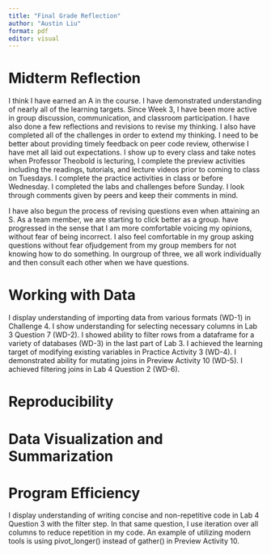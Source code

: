 ```yaml
---
title: "Final Grade Reflection"
author: "Austin Liu"
format: pdf
editor: visual
---
```


# Midterm Reflection

I think I have earned an A in the course. I have demonstrated understanding of nearly all of the learning targets. Since Week 3, I have been more active in group discussion, communication, and classroom participation. I have also done a few reflections and revisions to revise my thinking. I also have completed all of the challenges in order to extend my thinking. I need to be better about providing timely feedback on peer code review, otherwise I have met all laid out expectations.
I show up to every class and take notes when Professor Theobold is lecturing, I complete the preview activities including the readings, tutorials, and lecture videos prior to coming to class on Tuesdays. I complete the practice activities in class or before Wednesday. I
completed the labs and challenges before Sunday. I look through comments given by peers and keep their comments in mind.

I have also begun the process of revising questions even when attaining an S.
As a team member, we are starting to click better as a group. have progressed in the sense that I am more comfortable voicing my opinions, without fear of being
incorrect. I also feel comfortable in my group asking questions without fear ofjudgement from my group members for not knowing how to do something. In ourgroup of three, we all work individually and then consult each other when we have questions.





# Working with Data

I display understanding of importing data from various formats (WD-1) in Challenge 4. I show understanding for selecting necessary columns in Lab 3 Question 7 (WD-2). I showed ability to filter rows from a dataframe for a variety of databases (WD-3) in the last part of Lab 3. I achieved the learning target of modifying existing variables in Practice Activity 3 (WD-4). I demonstrated ability for mutating joins in Preview Activity 10 (WD-5). I achieved filtering joins in Lab 4 Question 2 (WD-6).

# Reproducibility

# Data Visualization and Summarization

# Program Efficiency

I display understanding of writing concise and non-repetitive code in Lab 4 Question 3 with the filter step. In that same question, I use iteration over all columns to reduce repetition in my code. An example of utilizing modern tools is using pivot_longer() instead of gather() in Preview Activity 10.
